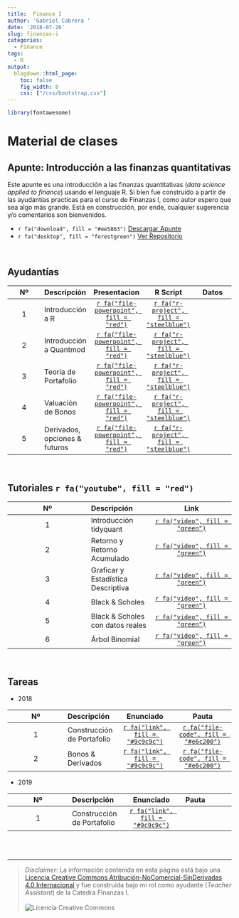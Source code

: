 ```yaml
---
title:  Finance I 
author: 'Gabriel Cabrera '
date: '2018-07-26'
slug: finanzas-i
categories:
  - Finance
tags:
  - R
output:
  blogdown::html_page:
    toc: false
    fig_width: 8
    css: ["/css/bootstrap.css"]
---
```


```r
library(fontawesome)
```


# Material de clases

## Apunte: Introducción a las finanzas quantitativas

Este apunte es una introducción a las finanzas quantitativas (*data science applied to finance*) usando el lenguaje R. Si bien fue construido a partir de las ayudantías practicas para el curso de Finanzas I, como autor espero que sea algo más grande. Está en construcción, por ende, cualquier sugerencia y/o comentarios son bienvenidos. 

- `r fa("download", fill = "#ee5863")` [Descargar Apunte](https://finance-r.netlify.com/)  
- `r fa("desktop", fill = "forestgreen")` [Ver Repositorio](https://github.com/GaboCg/bookdown_finance)

<br>

## Ayudantías 

<p>

|Nº   |Descripción                  | Presentacion                                                    |R Script                                                       |Datos|
|:---:|:---                         |:---:                                                            |:---:                                                          |:---:|
|1    |Introducción a R             | [`r fa("file-powerpoint", fill = "red")`](/pdf/presentacion.pdf)| [`r fa("r-project", fill = "steelblue")`](/html/HWS1_FIN.html)| |
|2    |Introducción a Quantmod      | [`r fa("file-powerpoint", fill = "red")`](/pdf/presentation1.pdf)| [`r fa("r-project", fill = "steelblue")`](/html/HWS1_FIN.html)| |
|3    |Teoría de Portafolio         | [`r fa("file-powerpoint", fill = "red")`](/pdf/presentation2.pdf)| [`r fa("r-project", fill = "steelblue")`](/html/HWS1_FIN.html)| |
|4    |Valuación de Bonos           | [`r fa("file-powerpoint", fill = "red")`](/pdf/Bond_presentation.pdf)| [`r fa("r-project", fill = "steelblue")`](/html/HWS1_FIN.html)| |
|5    |Derivados, opciones & futuros| [`r fa("file-powerpoint", fill = "red")`](/pdf/Options_Derivatives_and_Futures.pdf)| [`r fa("r-project", fill = "steelblue")`](/html/HWS1_FIN.html)| |

<br>

## Tutoriales `r fa("youtube", fill = "red")` 

<!-- <iframe width="550" height="400" src="https://www.youtube.com/embed/TwBKLTq3mfY"></iframe> -->

<!-- <p> -->

<p>

| Nº  | Descripción                      | Link                                                                         |
|:---:|:---                              | :---:                                                                        |  
|1    |Introducción tidyquant            | [`r fa("video", fill = "green")`](https://www.youtube.com/embed/TwBKLTq3mfY) |
|2    |Retorno y Retorno Acumulado       | [`r fa("video", fill = "green")`](https://www.youtube.com/embed/-3RvuhtfNGU) |
|3    |Graficar y Estadística Descriptiva| [`r fa("video", fill = "green")`](https://www.youtube.com/embed/qlLFjBMSUlQ) |
|4    |Black & Scholes                   | [`r fa("video", fill = "green")`](https://www.youtube.com/embed/b54LK6TRjws) |
|5    |Black & Scholes con datos reales  | [`r fa("video", fill = "green")`](https://www.youtube.com/embed/Qz8pdhf7yyU) |
|6    |Árbol Binomial                    | [`r fa("video", fill = "green")`](https://www.youtube.com/embed/2LCceV1-4Yg) |

<br>

## Tareas 

* 2018

|Nº   |Descripción                |Enunciado                                                 |Pauta                                                         |
|:---:|:---                       |:---:                                                     |:---:                                                         |  
|1    |Construcción de Portafolio | [`r fa("link", fill = "#9c9c9c")`](/pdf/Enunciado_v1.pdf)| [`r fa("file-code", fill = "#e6c200")`](/html/HWS1_FIN.html) |
|2    |Bonos & Derivados          | [`r fa("link", fill = "#9c9c9c")`](/pdf/Enunciado_v1.pdf)| [`r fa("file-code", fill = "#e6c200")`](/html/HWS1_FIN.html) |

* 2019

|Nº   |Descripción                |Enunciado                                                 |Pauta |
|:---:|:---                       |:---:                                                     |:---  |  
|1    |Construcción de Portafolio | [`r fa("link", fill = "#9c9c9c")`](/pdf/Enunciado_v1.pdf)|      |


<br>
<br>

---

> *Disclaimer*: La información contenida en esta página está bajo una <a rel="license" href="http://creativecommons.org/licenses/by-nc-nd/4.0/">Licencia Creative Commons Atribución-NoComercial-SinDerivadas 4.0 Internacional</a> <a rel="license" href="http://creativecommons.org/licenses/by-nc-nd/4.0/"></a> y fue construida bajo mi rol como ayudante (*Teacher Assistant*) de la Catedra FInanzas I.   
<br>
<img alt="Licencia Creative Commons" style="border-width:0" src="https://i.creativecommons.org/l/by-nc-nd/4.0/88x31.png"/> 

